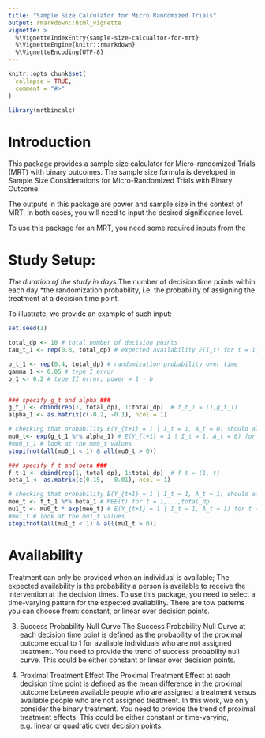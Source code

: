 ```yaml
---
title: "Sample Size Calculator for Micro Randomized Trials"
output: rmarkdown::html_vignette
vignette: >
  %\VignetteIndexEntry{sample-size-calcualtor-for-mrt}
  %\VignetteEngine{knitr::rmarkdown}
  %\VignetteEncoding{UTF-8}
---
```


```r
knitr::opts_chunk$set(
  collapse = TRUE,
  comment = "#>"
)
```

```r
library(mrtbincalc)
```

# Introduction 
This package provides a sample size calculator for Micro-randomized Trials (MRT) with binary outcomes. The sample size formula is developed in Sample Size Considerations for Micro-Randomized Trials with Binary Outcome.

The outputs in this package are power and sample size in the context of MRT.
In both cases, you will need to input the desired significance level.


To use this package for an MRT,  you need some required inputs from the


# Study Setup: 
 *The duration of the study in days
 *The number of decision time points within each day
 *the randomization probability, i.e. the probability of assigning the treatment at a decision time point. 

To illustrate, we provide an example of such input:

```r
set.seed(1)

total_dp <- 10 # total number of decision points
tau_t_1 <- rep(0.8, total_dp) # expected availability E(I_t) for t = 1,...,total_dp

p_t_1 <- rep(0.4, total_dp) # randomization probability over time
gamma_1 <- 0.05 # type I error
b_1 <- 0.2 # type II error; power = 1 - b



```


```r
### specify g_t and alpha ###
g_t_1 <- cbind(rep(1, total_dp), 1:total_dp)  # f_t_1 = (1,g_t_1)
alpha_1 <- as.matrix(c(-0.2, -0.1), ncol = 1)

# checking that probability E(Y_{t+1} = 1 | I_t = 1, A_t = 0) should always be between 0 and 1.
mu0_t<- exp(g_t_1 %*% alpha_1) # E(Y_{t+1} = 1 | I_t = 1, A_t = 0) for t = 1,...,total_dp
#mu0_t_1 # look at the mu0_t values
stopifnot(all(mu0_t < 1) & all(mu0_t > 0))

### specify f_t and beta ###
f_t_1 <- cbind(rep(1, total_dp), 1:total_dp)  # f_t = (1, t)
beta_1 <- as.matrix(c(0.15, - 0.01), ncol = 1)

# checking that probability E(Y_{t+1} = 1 | I_t = 1, A_t = 1) should always be between 0 and 1.
mee_t <- f_t_1 %*% beta_1 # MEE(t) for t = 1,...,total_dp
mu1_t <- mu0_t * exp(mee_t) # E(Y_{t+1} = 1 | I_t = 1, A_t = 1) for t = 1,...,total_dp
#mu1_t # look at the mu1_t values
stopifnot(all(mu1_t < 1) & all(mu1_t > 0))

```



# Availability
Treatment can only be provided when an individual is available; The expected availability is the probability a person is available to receive the intervention at the decision times.
To use this package, you need to select a time-varying pattern for the expected availability. There are tow patterns you can choose from: constant, or linear over decision points.

3. Success Probability Null Curve
The Success Probability Null Curve at each decision time point is defined as the probability of the proximal outcome equal to 1 for available individuals who are not assigned treatment.
You need to provide the trend of success probability null curve. This could be either constant or linear over decision points.

4. Proximal Treatment Effect
The Proximal Treatment Effect at each decision time point is defined as the mean difference in the proximal outcome between available people who are assigned a treatment versus available people who are not assigned treatment. In this work, we only consider the binary treatment. You need to provide the trend of proximal treatment effects. This could be either constant or time-varying, e.g. linear or quadratic over decision points.




